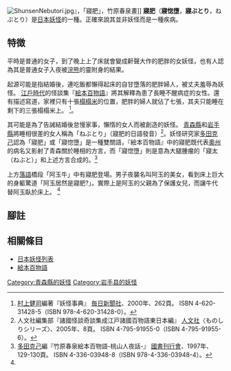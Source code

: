 [[File:ShunsenNebutori.jpg|right]]』，「寢肥」，竹原春泉畫]]
'''寢肥'''（'''寢惚墮'''，'''寢ぶとり'''，ねぶとり）是[[日本|日本]][[妖怪|妖怪]]的一種。正確來說其並非妖怪而是一種疾病。

==特徴==
平時是普通的女子，到了晚上上了床就會變成鼾聲大作的肥胖的女妖怪，也有人認為其是普通女子入夜被[[浣熊|浣熊]]的靈附身的結果。

起源可能是指結婚後，連吃飯都懶得起床的自甘墮落的肥胖婦人，被丈夫羞辱為妖怪。 [[江戶時代|江戶時代]]的怪談集『[[絵本百物語|絵本百物語]]』將其解釋為患了長睡不醒病症的女性。還有描述寫道，家裡只有十張[[榻榻米|榻榻米]]的位置，肥胖的婦人就佔了七張，其夫只能睡在剩下的三張榻榻米上。 <ref>[[村上健司|村上健司]]編著『妖怪事典』 [[毎日新聞社|毎日新聞社]]、2000年、262頁。 ISBN 4-620-31428-5（ISBN 978-4-620-31428-0）。 </ref>。

其可能是為了告誡結婚後怠慢家事，懶惰的女人而被創造的妖怪。 [[青森縣|青森縣]]和[[岩手縣|岩手縣]]將睡相很差的女人稱為「ねぶとり」（寢肥的日語發音）<ref name="edohyaku">人文社編集部『諸國怪談奇談集成江戸諸國百物語東日本編』 [[人文社|人文社]]〈ものしりシリーズ〉、2005年、8頁。 ISBN 4-795-91955-0（ISBN 4-795-91955-6）。 </ref>。妖怪研究家[[多田克己|多田克己]]認為「寢肥」或「寢惚墮」是一種雙關語，『絵本百物語』中的寢肥既代表[[陸奧國|奧州]]的病名又影射了青森關於睡相的方言，而「寢惚墮」則是意為大腿腫瘤的「寢太（ねぶと）」和上述方言合成的。<ref>[[多田克己|多田克己]]編『竹原春泉絵本百物語-桃山人夜話-』 [[國書刊行會|國書刊行會]]、1997年、129-130頁。 ISBN 4-336-03948-8（ISBN 978-4-336-03948-4）。 </ref>

上方[[落語|落語]]橋段「阿玉牛」中有寢肥登場。男子夜襲名叫阿玉的美女，看到床上巨大的身軀驚道「阿玉居然是寢肥?」。實際上是阿玉的父親為了保護女兒，而讓牛代替阿玉臥於床上。 <ref name="edohyaku"/>

== 腳註 ==
<references/>

==相關條目==
*[[日本妖怪列表|日本妖怪列表]]
*[[絵本百物語|絵本百物語]]
{{stub|日本妖怪|Japan-myth-stub.gif}}
[[Category:青森縣的妖怪|Category:青森縣的妖怪]]
[[Category:岩手县的妖怪|Category:岩手县的妖怪]]
